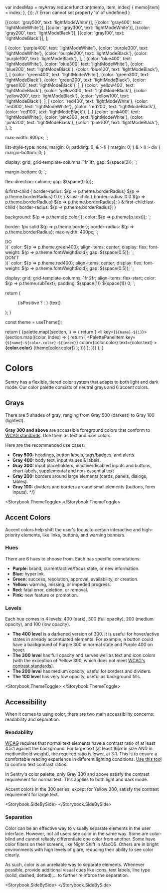 


  var indexMap = myArray.reduce(function(memo, item, index) {
  memo[item] = index;
}, {}); // Error: cannot set property 'b' of undefined
}

  [{color: 'gray500', text: 'lightModeWhite'}],
  [{color: 'gray400', text: 'lightModeWhite'}],
  [{color: 'gray300', text: 'lightModeWhite'}],
  [{color: 'gray200', text: 'lightModeBlack'}],
  [{color: 'gray100', text: 'lightModeBlack'}],
];

  [
    {color: 'purple400', text: 'lightModeWhite'},
    {color: 'purple300', text: 'lightModeWhite'},
    {color: 'purple200', text: 'lightModeBlack'},
    {color: 'purple100', text: 'lightModeBlack'},
  ],
  [
    {color: 'blue400', text: 'lightModeWhite'},
    {color: 'blue300', text: 'lightModeWhite'},
    {color: 'blue200', text: 'lightModeBlack'},
    {color: 'blue100', text: 'lightModeBlack'},
  ],
  [
    {color: 'green400', text: 'lightModeWhite'},
    {color: 'green300', text: 'lightModeBlack'},
    {color: 'green200', text: 'lightModeBlack'},
    {color: 'green100', text: 'lightModeBlack'},
  ],
  [
    {color: 'yellow400', text: 'lightModeBlack'},
    {color: 'yellow300', text: 'lightModeBlack'},
    {color: 'yellow200', text: 'lightModeBlack'},
    {color: 'yellow100', text: 'lightModeBlack'},
  ],
  [
    {color: 'red400', text: 'lightModeWhite'},
    {color: 'red300', text: 'lightModeWhite'},
    {color: 'red200', text: 'lightModeBlack'},
    {color: 'red100', text: 'lightModeBlack'},
  ],
  [
    {color: 'pink400', text: 'lightModeWhite'},
    {color: 'pink300', text: 'lightModeWhite'},
    {color: 'pink200', text: 'lightModeBlack'},
    {color: 'pink100', text: 'lightModeBlack'},
  ],
];

  max-width: 800px;
`;

  list-style-type: none;
  margin: 0;
  padding: 0;
  & > li {
    margin: 0;
  }
  & > li > div {
    margin-bottom: 0;
  }

  display: grid;
  grid-template-columns: 1fr 1fr;
  gap: ${space(2)};
`;

  margin-bottom: 0;
`;

  flex-direction: column;
  gap: ${space(0.5)};

  &:first-child {
    border-radius: ${p => p.theme.borderRadius} ${p => p.theme.borderRadius} 0 0;
  }
  &:last-child {
    border-radius: 0 0 ${p => p.theme.borderRadius} ${p => p.theme.borderRadius};
  }
  &:first-child:last-child {
    border-radius: ${p => p.theme.borderRadius};
  }

  background: ${p => p.theme[p.color]};
  color: ${p => p.theme[p.text]};
`;

  border: 1px solid ${p => p.theme.border};
  border-radius: ${p => p.theme.borderRadius};
  max-width: 400px;
`;

  <div className={className}>
    <IconCheckmark />
    DO
  </div>
))`
  color: ${p => p.theme.green400};
  align-items: center;
  display: flex;
  font-weight: ${p => p.theme.fontWeightBold};
  gap: ${space(0.5)};
`;

  <div className={className}>
    <IconClose color="red400" />
    DON'T
  </div>
))`
  color: ${p => p.theme.red400};
  align-items: center;
  display: flex;
  font-weight: ${p => p.theme.fontWeightBold};
  gap: ${space(0.5)};
`;

  display: grid;
  grid-template-columns: 1fr 2fr;
  align-items: flex-start;
  color: ${p => p.theme.subText};
  padding: ${space(1)} ${space(1)} 0;
`;

  return (
    <figure>
    <ExampleImg src={imgSrc} />
      <ExampleCardGrid>
        {isPositive ? <PositiveLabel /> : <NegativeLabel />}
        <span>{text}</span>
      </ExampleCardGrid>
    </figure>
  );
}

  const theme = useTheme();

  return (
    <SideBySide>
      {palette.map((section, i) => {
        return (
          <li key={`${name}-${i}`}>
            <PalettePanel typeof="ul">
              {section.map((color, index) => {
                return (
                  <PalettePanelItem
                    key={`${name}-${color.color}-${index}`}
                    color={color.color}
                    text={color.text}
                  >
                    <strong>{color.color}</strong>
                    {theme[color.color]}
                  </PalettePanelItem>
                );
              })}
            </PalettePanel>
          </li>
        );
      })}
    </SideBySide>
  );
}

# Colors

Sentry has a flexible, tiered color system that adapts to both light and dark mode. Our color palette consists of neutral grays and 6 accent colors.

## Grays

There are 5 shades of gray, ranging from Gray 500 (darkest) to Gray 100 (lightest).

**Gray 300 and above** are accessible foreground colors that conform to [WCAG standards](https://www.w3.org/WAI/WCAG21/Understanding/contrast-minimum.html). Use them as text and icon colors.

Here are the recommended use cases:

- **Gray 500:** headings, button labels, tags/badges, and alerts.
- **Gray 400:** body text, input values & labels.
- **Gray 300:** input placeholders, inactive/disabled inputs and buttons, chart labels, supplemental and non-essential text
- **Gray 200:** borders around large elements (cards, panels, dialogs, tables).
- **Gray 100:** dividers and borders around small elements (buttons, form inputs). */}

<Storybook.ThemeToggle>
  <ColorPalette name="grays" palette={GRAY_PALETTES} />
</Storybook.ThemeToggle>

## Accent Colors

Accent colors help shift the user's focus to certain interactive and high-priority elements, like links, buttons, and warning banners.

### Hues

There are 6 hues to choose from. Each has specific connotations:

- **Purple:** brand, current/active/focus state, or new information.
- **Blue:** hyperlink.
- **Green:** success, resolution, approval, availability, or creation.
- **Yellow:** warning, missing, or impeded progress.
- **Red:** fatal error, deletion, or removal.
- **Pink:** new feature or promotion.

### Levels

Each hue comes in 4 levels: 400 (dark), 300 (full opacity), 200 (medium opacity), and 100 (low opacity).

- **The 400 level** is a darkened version of 300. It is useful for hover/active states in already accentuated elements. For example, a button could have a background of Purple 300 in normal state and Purple 400 on hover.
- **The 300 level** has full opacity and serves well as text and icon colors (with the exception of Yellow 300, which does not meet [WCAG's contrast standards](https://www.w3.org/WAI/WCAG21/Understanding/contrast-minimum.html)).
- **The 200 level** has medium opacity, useful for borders and dividers.
- **The 100 level** has very low opacity, useful as background fills.

<Storybook.ThemeToggle>
  <ColorPalette name="levels" palette={LEVELS_PALETTES} />
</Storybook.ThemeToggle>

## Accessibility

When it comes to using color, there are two main accessibility concerns: readability and separation.

### Readability

[WCAG](https://www.w3.org/TR/WCAG21/) requires that normal text elements have a contrast ratio of at least 4.5:1 against the background. For large text (at least 16px in size AND in medium/bold weight), the required ratio is lower, at 3:1. This is to ensure a comfortable reading experience in different lighting conditions. [Use this tool](https://webaim.org/resources/contrastchecker/) to confirm text contrast ratios.

In Sentry's color palette, only Gray 300 and above satisfy the contrast requirement for normal text. This applies to both light and dark mode.

Accent colors in the 300 series, except for Yellow 300, satisfy the contrast requirement for large text.

<Storybook.SideBySide>
  <ExampleCard
    imgSrc={DoContrast}
    text="Use Gray 300 and above for normal text"
    isPositive
  />
  <ExampleCard
    imgSrc={DontContrast}
    text="Use Gray 100 or 200 for normal text, as they don't have the required the contrast levels"
  />
  <ExampleCard
    imgSrc={DoAccentColors}
    text="Use accent colors in the 300 series (except for Yellow 300) for large text, if needed"
    isPositive
  />
  <ExampleCard
    imgSrc={DontAccentColors}
    text="Use accent colors in the 100 or 200 series for any text"
  />
</Storybook.SideBySide>

### Separation

Color can be an effective way to visually separate elements in the user interface. However, not all users see color in the same way. Some are color-blind and cannot reliably differentiate one color from another. Some have color filters on their screens, like Night Shift in MacOS. Others are in bright environments with high levels of glare, reducing their ability to see color clearly.

As such, color is an unreliable way to separate elements. Whenever possible, provide additional visual cues like icons, text labels, line type (solid, dashed, dotted),… to further reinforce the separation.

<Storybook.SideBySide>
  <ExampleCard
    imgSrc={DoDifferentiation}
    text="Provide additional visual encoding (e.g. line type) besides color to differentiate elements"
    isPositive
  />
  <ExampleCard
    imgSrc={DontDifferentiation}
    text="Use color as the only way to differentiate elements"
  />
</Storybook.SideBySide>
